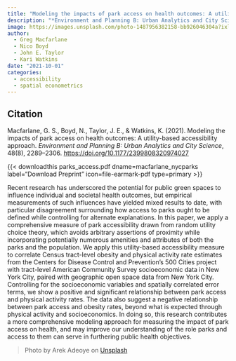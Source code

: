 ```yaml
---
title: "Modeling the impacts of park access on health outcomes: A utility-based accessibility approach."
description: "*Environment and Planning B: Urban Analytics and City Science*"
image: https://images.unsplash.com/photo-1487956382158-bb926046304a?ixlib=rb-4.0.3&ixid=M3wxMjA3fDB8MHxwaG90by1wYWdlfHx8fGVufDB8fHx8fA%3D%3D&auto=format&fit=crop&w=1471&q=80 
author: 
  - Greg Macfarlane
  - Nico Boyd
  - John E. Taylor
  - Kari Watkins
date: "2021-10-01"
categories:
  - accessibility
  - spatial econometrics
---
```


::: {.callout-note appearance="simple"}

## Citation

Macfarlane, G. S., Boyd, N., Taylor, J. E., & Watkins, K. (2021). Modeling the impacts of park access on health outcomes: A utility-based accessibility approach. *Environment and Planning B: Urban Analytics and City Science*, 48(8), 2289–2306. <https://doi.org/10.1177/2399808320974027>

:::

{{< downloadthis parks_access.pdf dname=macfarlane_nycparks label="Download Preprint" icon=file-earmark-pdf type=primary >}}

Recent research has underscored the potential for public green spaces to influence individual and societal health outcomes, but empirical measurements of such influences have yielded mixed results to date, with particular disagreement surrounding how access to parks ought to be defined while controlling for alternate explanations. In this paper, we apply a comprehensive measure of park accessibility drawn from random utility choice theory, which avoids arbitrary assertions of proximity while incorporating potentially numerous amenities and attributes of both the parks and the population. We apply this utility-based accessibility measure to correlate Census tract-level obesity and physical activity rate estimates from the Centers for Disease Control and Prevention’s 500 Cities project with tract-level American Community Survey socioeconomic data in New York City, paired with geographic open space data from New York City. Controlling for the socioeconomic variables and spatially correlated error terms, we show a positive and significant relationship between park access and physical activity rates. The data also suggest a negative relationship between park access and obesity rates, beyond what is expected through physical activity and socioeconomics. In doing so, this research contributes a more comprehensive modeling approach for measuring the impact of park access on health, and may improve our understanding of the role parks and access to them can serve in furthering public health objectives. 

> Photo by Arek Adeoye on [Unsplash](https://unsplash.com/photos/ljoCgjs63SM)